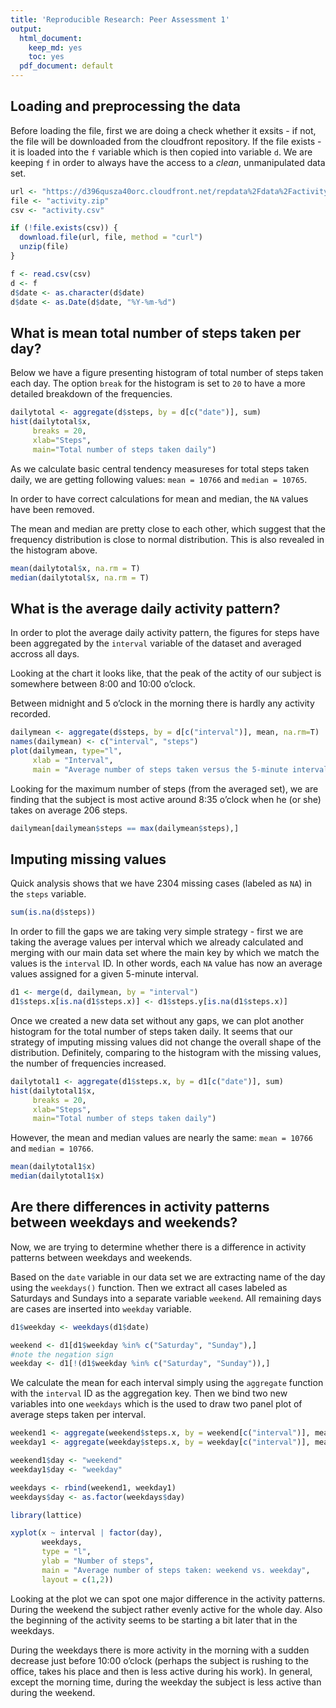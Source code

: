 ```yaml
---
title: 'Reproducible Research: Peer Assessment 1'
output:
  html_document:
    keep_md: yes
    toc: yes
  pdf_document: default
---
```



## Loading and preprocessing the data

Before loading the file, first we are doing a check whether it exsits - if not, the file will be downloaded from the cloudfront repository. If the file exists - it is loaded into the `f` variable which is then copied into variable `d`. We are keeping `f` in order to always have the access to a *clean*, unmanipulated data set.

```r
url <- "https://d396qusza40orc.cloudfront.net/repdata%2Fdata%2Factivity.zip"
file <- "activity.zip"
csv <- "activity.csv"

if (!file.exists(csv)) {
  download.file(url, file, method = "curl")
  unzip(file)
}

f <- read.csv(csv)
d <- f
d$date <- as.character(d$date)
d$date <- as.Date(d$date, "%Y-%m-%d")
```

## What is mean total number of steps taken per day?
Below we have a figure presenting histogram of total number of steps taken each day. The option `break` for the histogram is set to `20` to have a more detailed breakdown of the frequencies.
```r
dailytotal <- aggregate(d$steps, by = d[c("date")], sum)
hist(dailytotal$x, 
     breaks = 20, 
     xlab="Steps", 
     main="Total number of steps taken daily")
```

As we calculate basic central tendency measureses for total steps taken daily, we are getting following values: `mean = 10766` and `median = 10765`.

In order to have correct calculations for mean and median, the `NA` values have been removed.

The mean and median are pretty close to each other, which suggest that the frequency distribution is close to normal distribution. This is also revealed in the histogram above.

```r
mean(dailytotal$x, na.rm = T)
median(dailytotal$x, na.rm = T)
```

## What is the average daily activity pattern?

In order to plot the average daily activity pattern, the figures for steps have been aggregated by the `interval` variable of the dataset and averaged accross all days.

Looking at the chart it looks like, that the peak of the actity of our subject is somewhere between 8:00 and 10:00 o'clock.

Between midnight and 5 o'clock in the morning there is hardly any activity recorded.

```r
dailymean <- aggregate(d$steps, by = d[c("interval")], mean, na.rm=T)
names(dailymean) <- c("interval", "steps")
plot(dailymean, type="l",
     xlab = "Interval",
     main = "Average number of steps taken versus the 5-minute intervals")
```

Looking for the maximum number of steps (from the averaged set), we are finding that the subject is most active around 8:35 o'clock when he (or she) takes on average 206 steps.
```r
dailymean[dailymean$steps == max(dailymean$steps),]
```


## Imputing missing values
Quick analysis shows that we have 2304 missing cases (labeled as `NA`) in the `steps` variable.
```r
sum(is.na(d$steps))
```

In order to fill the gaps we are taking very simple strategy - first we are taking the average values per interval which we already calculated and merging with our main data set where the main key by which we match the values is the `interval` ID. In other words, each `NA` value has now an average values assigned for a given 5-minute interval.
```r
d1 <- merge(d, dailymean, by = "interval")
d1$steps.x[is.na(d1$steps.x)] <- d1$steps.y[is.na(d1$steps.x)]
```

Once we created a new data set without any gaps, we can plot another histogram for the total number of steps taken daily. It seems that our strategy of imputing missing values did not change the overall shape of the distribution. Definitely, comparing to the histogram with the missing values, the number of frequencies increased. 
```r
dailytotal1 <- aggregate(d1$steps.x, by = d1[c("date")], sum)
hist(dailytotal1$x, 
     breaks = 20, 
     xlab="Steps", 
     main="Total number of steps taken daily")
```

However, the mean and median values are nearly the same: `mean = 10766` and `median = 10766`.
```r
mean(dailytotal1$x)
median(dailytotal1$x)
```


## Are there differences in activity patterns between weekdays and weekends?
Now, we are trying to determine whether there is a difference in activity patterns between weekdays and weekends.

Based on the `date` variable in our data set we are extracting name of the day using the `weekdays()` function. Then we extract all cases labeled as Saturdays and Sundays into a separate variable `weekend`. All remaining days are cases are inserted into `weekday` variable.
```r
d1$weekday <- weekdays(d1$date)

weekend <- d1[d1$weekday %in% c("Saturday", "Sunday"),]
#note the negation sign
weekday <- d1[!(d1$weekday %in% c("Saturday", "Sunday")),]
```

We calculate the mean for each interval simply using the `aggregate` function with the `interval` ID as the aggregation key. Then we bind two new variables into one `weekdays` which is the used to draw two panel plot of average steps taken per interval.
```r
weekend1 <- aggregate(weekend$steps.x, by = weekend[c("interval")], mean)
weekday1 <- aggregate(weekday$steps.x, by = weekday[c("interval")], mean)

weekend1$day <- "weekend"
weekday1$day <- "weekday"

weekdays <- rbind(weekend1, weekday1)
weekdays$day <- as.factor(weekdays$day)

library(lattice)

xyplot(x ~ interval | factor(day), 
       weekdays,
       type = "l", 
       ylab = "Number of steps",
       main = "Average number of steps taken: weekend vs. weekday",
       layout = c(1,2))
```
Looking at the plot we can spot one major difference in the activity patterns. During the weekend the subject rather evenly active for the whole day. Also the beginning of the activity seems to be starting a bit later that in the weekdays.

During the weekdays there is more activity in the morning with a sudden decrease just before 10:00 o'clock (perhaps the subject is rushing to the office, takes his place and then is less active during his work). In general, except the morning time, during the weekday the subject is less active than during the weekend.